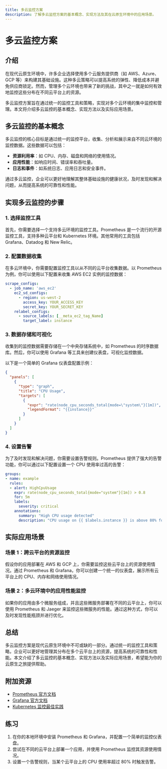 ```yaml
---
title: 多云监控方案
description: 了解多云监控方案的基本概念、实现方法及其在云原生环境中的应用场景。
---
```


# 多云监控方案

## 介绍

在现代云原生环境中，许多企业选择使用多个云服务提供商（如 AWS、Azure、GCP 等）来构建其基础设施。这种多云策略可以提高系统的弹性、降低成本并避免供应商锁定。然而，管理多个云环境也带来了新的挑战，其中之一就是如何有效地监控这些分布在不同云平台上的资源。

多云监控方案旨在通过统一的监控工具和策略，实现对多个云环境的集中监控和管理。本文将介绍多云监控的基本概念、实现方法以及实际应用场景。

## 多云监控的基本概念

多云监控的核心目标是通过统一的监控平台，收集、分析和展示来自不同云环境的监控数据。这些数据可以包括：

- **资源利用率**：如 CPU、内存、磁盘和网络的使用情况。
- **应用性能**：如响应时间、错误率和吞吐量。
- **日志和事件**：如系统日志、应用日志和安全事件。

通过多云监控，企业可以更好地理解其整体基础设施的健康状况，及时发现和解决问题，从而提高系统的可靠性和性能。

## 实现多云监控的步骤

### 1. 选择监控工具

首先，你需要选择一个支持多云环境的监控工具。Prometheus 是一个流行的开源监控工具，支持多种云平台和 Kubernetes 环境。其他常用的工具包括 Grafana、Datadog 和 New Relic。

### 2. 配置数据收集

在多云环境中，你需要配置监控工具以从不同的云平台收集数据。以 Prometheus 为例，你可以使用以下配置来收集 AWS EC2 实例的监控数据：

```yaml
scrape_configs:
  - job_name: 'aws_ec2'
    ec2_sd_configs:
      - region: us-west-2
        access_key: YOUR_ACCESS_KEY
        secret_key: YOUR_SECRET_KEY
    relabel_configs:
      - source_labels: [__meta_ec2_tag_Name]
        target_label: instance
```

### 3. 数据存储和可视化

收集到的监控数据需要存储在一个中央存储系统中，如 Prometheus 的时序数据库。然后，你可以使用 Grafana 等工具来创建仪表盘，可视化监控数据。

以下是一个简单的 Grafana 仪表盘配置示例：

```json
{
  "panels": [
    {
      "type": "graph",
      "title": "CPU Usage",
      "targets": [
        {
          "expr": "rate(node_cpu_seconds_total{mode=\"system\"}[1m])",
          "legendFormat": "{{instance}}"
        }
      ]
    }
  ]
}
```

### 4. 设置告警

为了及时发现和解决问题，你需要设置告警规则。Prometheus 提供了强大的告警功能，你可以通过以下配置设置一个 CPU 使用率过高的告警：

```yaml
groups:
- name: example
  rules:
  - alert: HighCpuUsage
    expr: rate(node_cpu_seconds_total{mode="system"}[1m]) > 0.8
    for: 5m
    labels:
      severity: critical
    annotations:
      summary: "High CPU usage detected"
      description: "CPU usage on {{ $labels.instance }} is above 80% for 5 minutes."
```

## 实际应用场景

### 场景 1：跨云平台的资源监控

假设你的应用部署在 AWS 和 GCP 上，你需要监控这些云平台上的资源使用情况。通过 Prometheus 和 Grafana，你可以创建一个统一的仪表盘，展示所有云平台上的 CPU、内存和网络使用情况。

### 场景 2：多云环境中的应用性能监控

如果你的应用由多个微服务组成，并且这些微服务部署在不同的云平台上，你可以使用 Prometheus 和 Jaeger 来监控这些微服务的性能。通过这种方式，你可以及时发现性能瓶颈并进行优化。

## 总结

多云监控方案是现代云原生环境中不可或缺的一部分。通过统一的监控工具和策略，企业可以更好地管理其分布在多个云平台上的资源，提高系统的可靠性和性能。本文介绍了多云监控的基本概念、实现方法以及实际应用场景，希望能为你的云原生之旅提供帮助。

## 附加资源

- [Prometheus 官方文档](https://prometheus.io/docs/)
- [Grafana 官方文档](https://grafana.com/docs/)
- [Kubernetes 监控最佳实践](https://kubernetes.io/docs/concepts/cluster-administration/monitoring/)

## 练习

1. 在你的本地环境中安装 Prometheus 和 Grafana，并配置一个简单的监控仪表盘。
2. 尝试在不同的云平台上部署一个应用，并使用 Prometheus 监控其资源使用情况。
3. 设置一个告警规则，当某个云平台上的 CPU 使用率超过 80% 时触发告警。
